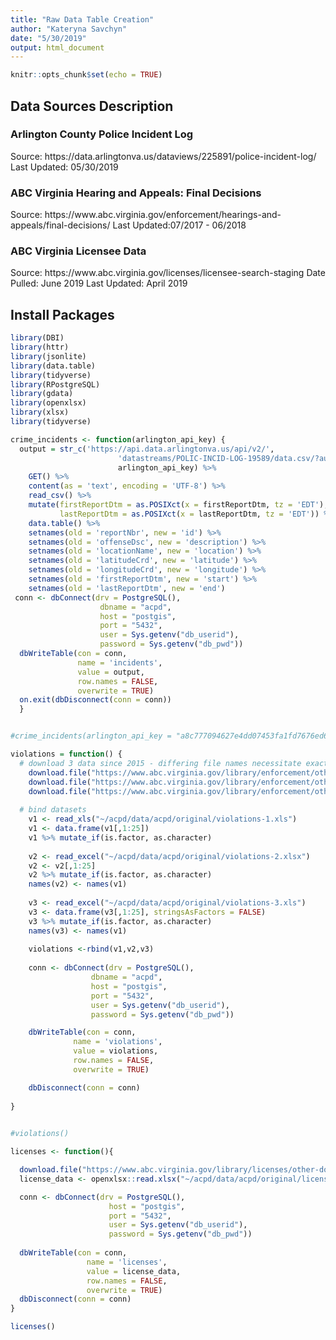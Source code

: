 ```yaml
---
title: "Raw Data Table Creation"
author: "Kateryna Savchyn"
date: "5/30/2019"
output: html_document
---
```


```r
knitr::opts_chunk$set(echo = TRUE)
```

## Data Sources Description

### Arlington County Police Incident Log

Source: https://data.arlingtonva.us/dataviews/225891/police-incident-log/
Last Updated: 05/30/2019

### ABC Virginia Hearing and Appeals: Final Decisions

Source: https://www.abc.virginia.gov/enforcement/hearings-and-appeals/final-decisions/
Last Updated:07/2017 - 06/2018

### ABC Virginia Licensee Data

Source: https://www.abc.virginia.gov/licenses/licensee-search-staging
Date Pulled: June 2019
Last Updated: April 2019

## Install Packages

```r
library(DBI)
library(httr)
library(jsonlite)
library(data.table)
library(tidyverse)
library(RPostgreSQL)
library(gdata)
library(openxlsx)
library(xlsx)
library(tidyverse)
```

```r

crime_incidents <- function(arlington_api_key) {
  output = str_c('https://api.data.arlingtonva.us/api/v2/',
                        'datastreams/POLIC-INCID-LOG-19589/data.csv/?auth_key=',
                        arlington_api_key) %>%
    GET() %>%
    content(as = 'text', encoding = 'UTF-8') %>%
    read_csv() %>%
    mutate(firstReportDtm = as.POSIXct(x = firstReportDtm, tz = 'EDT'),
           lastReportDtm = as.POSIXct(x = lastReportDtm, tz = 'EDT')) %>%
    data.table() %>%
    setnames(old = 'reportNbr', new = 'id') %>%
    setnames(old = 'offenseDsc', new = 'description') %>%
    setnames(old = 'locationName', new = 'location') %>%
    setnames(old = 'latitudeCrd', new = 'latitude') %>%
    setnames(old = 'longitudeCrd', new = 'longitude') %>%
    setnames(old = 'firstReportDtm', new = 'start') %>%
    setnames(old = 'lastReportDtm', new = 'end')
 conn <- dbConnect(drv = PostgreSQL(),
                    dbname = "acpd",
                    host = "postgis",
                    port = "5432",
                    user = Sys.getenv("db_userid"),
                    password = Sys.getenv("db_pwd"))
  dbWriteTable(con = conn,
               name = 'incidents',
               value = output,
               row.names = FALSE,
               overwrite = TRUE)
  on.exit(dbDisconnect(conn = conn))
  }


#crime_incidents(arlington_api_key = "a8c777094627e4dd07453fa1fd7676ed613eaa26")

```

```r

violations = function() {
  # download 3 data since 2015 - differing file names necessitate exact link embedded in function
    download.file("https://www.abc.virginia.gov/library/enforcement/other-documents/finalboardorders_july2015-june2016.xls?la=en", destfile = "~/acpd/data/acpd/original/violations-1.xlsx")
    download.file("https://www.abc.virginia.gov/library/enforcement/other-documents/fy17-final-board-order-spreadsheet.xlsx?la=en", destfile = "~/acpd/data/acpd/original/violations-2.xlsx")
    download.file("https://www.abc.virginia.gov/library/enforcement/other-documents/finalboardorders_july2017-june2018.xls?la=en", destfile = "~/acpd/data/acpd/original/violations-3.xls")
    
  # bind datasets
    v1 <- read_xls("~/acpd/data/acpd/original/violations-1.xls")
    v1 <- data.frame(v1[,1:25])
    v1 %>% mutate_if(is.factor, as.character)
   
    v2 <- read_excel("~/acpd/data/acpd/original/violations-2.xlsx")
    v2 <- v2[,1:25]
    v2 %>% mutate_if(is.factor, as.character)
    names(v2) <- names(v1)
    
    v3 <- read_excel("~/acpd/data/acpd/original/violations-3.xls")
    v3 <- data.frame(v3[,1:25], stringsAsFactors = FALSE)
    v3 %>% mutate_if(is.factor, as.character)
    names(v3) <- names(v1)
    
    violations <-rbind(v1,v2,v3)
    
    conn <- dbConnect(drv = PostgreSQL(),
                  dbname = "acpd",
                  host = "postgis",
                  port = "5432",
                  user = Sys.getenv("db_userid"),
                  password = Sys.getenv("db_pwd"))

    dbWriteTable(con = conn,
              name = 'violations',
              value = violations,
              row.names = FALSE,
              overwrite = TRUE)

    dbDisconnect(conn = conn)
  
}
  

#violations()
```


```r
licenses <- function(){

  download.file("https://www.abc.virginia.gov/library/licenses/other-documents/valicapril2019.xlsx?la=en", destfile="~/acpd/data/acpd/original/licenses.xlsx")
  license_data <- openxlsx::read.xlsx("~/acpd/data/acpd/original/licenses.xlsx")

  conn <- dbConnect(drv = PostgreSQL(),
                      host = "postgis",
                      port = "5432",
                      user = Sys.getenv("db_userid"),
                      password = Sys.getenv("db_pwd"))
  
  dbWriteTable(con = conn,
                 name = 'licenses',
                 value = license_data,
                 row.names = FALSE,
                 overwrite = TRUE)
  dbDisconnect(conn = conn)
}

licenses()

```


